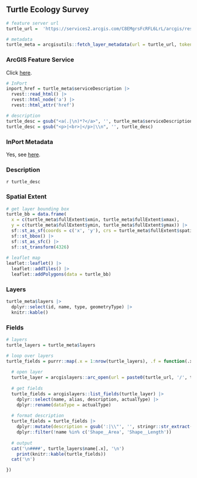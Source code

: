 ## Turtle Ecology Survey

```r
# feature server url
turtle_url =  'https://services2.arcgis.com/C8EMgrsFcRFL6LrL/arcgis/rest/services/Turtle_AerialStrata/FeatureServer'

# metadata
turtle_meta = arcgisutils::fetch_layer_metadata(url = turtle_url, token = token)
```

### ArcGIS Feature Service

Click [here](`r turtle_url`).

```r
# InPort
inport_href = turtle_meta$serviceDescription |>
  rvest::read_html() |>
  rvest::html_node('a') |>
  rvest::html_attr('href')

# description
turtle_desc = gsub("<a(.|\n)*?</a>", '', turtle_meta$serviceDescription)
turtle_desc = gsub("<p>|<br>|</p>|\\n", '', turtle_desc)
```

### InPort Metadata

Yes, see [here](`r inport_href`).

### Description

`r turtle_desc`

### Spatial Extent

```r
# get layer bounding box
turtle_bb = data.frame(
  x = c(turtle_meta$fullExtent$xmin, turtle_meta$fullExtent$xmax), 
  y = c(turtle_meta$fullExtent$ymin, turtle_meta$fullExtent$ymax)) |>
  sf::st_as_sf(coords = c('x', 'y'), crs = turtle_meta$fullExtent$spatialReference$latestWkid) |>
  sf::st_bbox() |>
  sf::st_as_sfc() |>
  sf::st_transform(4326)
  
# leaflet map
leaflet::leaflet() |>
  leaflet::addTiles() |>
  leaflet::addPolygons(data = turtle_bb)
```

### Layers

```r
turtle_meta$layers |>
  dplyr::select(id, name, type, geometryType) |>
  knitr::kable()
```

### Fields

```r
# layers 
turtle_layers = turtle_meta$layers

# loop over layers
turtle_fields = purrr::map(.x = 1:nrow(turtle_layers), .f = function(.x) {
  
  # open layer
  turtle_layer = arcgislayers::arc_open(url = paste0(turtle_url, '/', turtle_layers$id[.x]), token = token)
  
  # get fields
  turtle_fields = arcgislayers::list_fields(turtle_layer) |>
    dplyr::select(name, alias, description, actualType) |>
    dplyr::rename(dataType = actualType)
  
  # format description
  turtle_fields = turtle_fields |>
    dplyr::mutate(description = gsub(':|\\"', '', stringr::str_extract(description, ':\\s*([^,]+)'))) |>
    dplyr::filter(!name %in% c('Shape__Area', 'Shape__Length'))
  
  # output
  cat('\n####', turtle_layers$name[.x], '\n')
    print(knitr::kable(turtle_fields))
  cat('\n')

})

```
